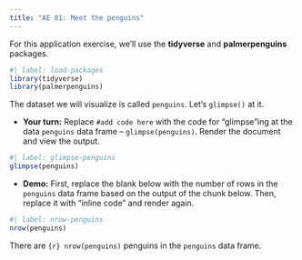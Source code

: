 ```yaml
---
title: "AE 01: Meet the penguins"
---
```


For this application exercise, we'll use the **tidyverse** and **palmerpenguins** packages.

```r
#| label: load-packages
library(tidyverse)
library(palmerpenguins)
```

The dataset we will visualize is called `penguins`. Let's `glimpse()` at it.

-   **Your turn:** Replace `#add code here` with the code for "glimpse"ing at the data `penguins` data frame – `glimpse(penguins)`. Render the document and view the output.

```r
#| label: glimpse-penguins
glimpse(penguins)
```

-   **Demo:** First, replace the blank below with the number of rows in the `penguins` data frame based on the output of the chunk below. Then, replace it with "inline code" and render again.

```r
#| label: nrow-penguins
nrow(penguins)
```

There are `{r} nrow(penguins)` penguins in the `penguins` data frame.
